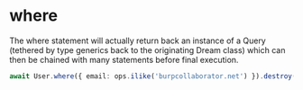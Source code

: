 
# where

The where statement will actually return back an instance of a Query (tethered by type generics back to the originating Dream class) which can then be chained with many statements before final execution.

```ts
await User.where({ email: ops.ilike('burpcollaborator.net') }).destroy()
```
